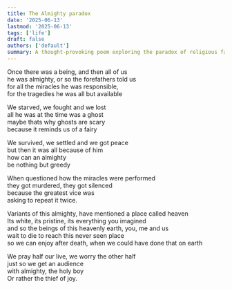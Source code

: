 ```yaml
---
title: The Almighty paradox
date: '2025-06-13'
lastmod: '2025-06-13'
tags: ['life']
draft: false
authors: ['default']
summary: A thought-provoking poem exploring the paradox of religious faith, questioning why an almighty being remains absent during humanity's greatest struggles while promising heavenly rewards after death.
---
```


Once there was a being, and then all of us  
he was almighty, or so the forefathers told us  
for all the miracles he was responsible,  
for the tragedies he was all but available

We starved, we fought and we lost  
all he was at the time was a ghost  
maybe thats why ghosts are scary  
because it reminds us of a fairy

We survived, we settled and we got peace  
but then it was all because of him  
how can an almighty  
be nothing but greedy

When questioned how the miracles were performed  
they got murdered, they got silenced  
because the greatest vice was  
asking to repeat it twice.

Variants of this almighty, have mentioned a place called heaven  
Its white, its pristine, its everything you imagined  
and so the beings of this heavenly earth, you, me and us  
wait to die to reach this never seen place  
so we can enjoy after death, when we could have done that on earth

We pray half our live, we worry the other half  
just so we get an audience  
with almighty, the holy boy  
Or rather the thief of joy.
